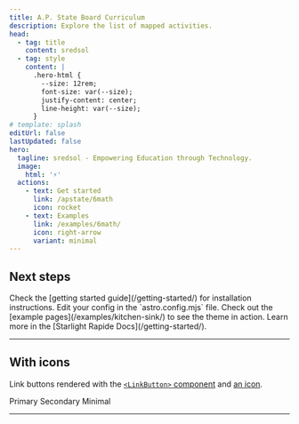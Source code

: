```yaml
---
title: A.P. State Board Curriculum
description: Explore the list of mapped activities.
head:
  - tag: title
    content: sredsol
  - tag: style
    content: |
      .hero-html {
        --size: 12rem;
        font-size: var(--size);
        justify-content: center;
        line-height: var(--size);
      }
# template: splash
editUrl: false
lastUpdated: false
hero:
  tagline: sredsol - Empowering Education through Technology.
  image:
    html: '⚡'
  actions:
    - text: Get started
      link: /apstate/6math
      icon: rocket
    - text: Examples
      link: /examples/6math/
      icon: right-arrow
      variant: minimal
---
```



## Next steps

<CardGrid stagger>
  <Card title="Install the theme" icon="puzzle">
    Check the [getting started guide](/getting-started/) for installation
    instructions.
  </Card>
  <Card title="Configure the theme" icon="rocket">
    Edit your config in the `astro.config.mjs` file.
  </Card>
  <Card title="Preview the theme" icon="seti:image">
    Check out the [example pages](/examples/kitchen-sink/) to see the theme in
    action.
  </Card>
  <Card title="Read the docs" icon="open-book">
    Learn more in the [Starlight Rapide Docs](/getting-started/).
  </Card>
</CardGrid>

---


## With icons

Link buttons rendered with the [`<LinkButton>` component](https://starlight.astro.build/components/link-buttons/) and [an icon](https://starlight.astro.build/components/link-buttons/#add-icons-to-link-buttons).

<LinkButton href="#_" icon="rocket">
  Primary
</LinkButton>
<LinkButton href="#_" variant="secondary" icon="external">
  Secondary
</LinkButton>
<LinkButton href="#_" variant="minimal" icon="external">
  Minimal
</LinkButton>

---
